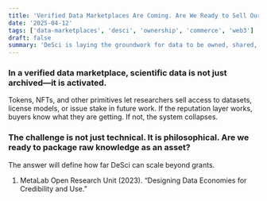 ```yaml
---
title: 'Verified Data Marketplaces Are Coming. Are We Ready to Sell Our Science?'
date: '2025-04-12'
tags: ['data-marketplaces', 'desci', 'ownership', 'commerce', 'web3']
draft: false
summary: 'DeSci is laying the groundwork for data to be owned, shared, verified, and traded. That will change what counts as research.'
---
```


### In a verified data marketplace, scientific data is not just archived—it is activated.
Tokens, NFTs, and other primitives let researchers sell access to datasets, license models, or issue stake in future work. If the reputation layer works, buyers know what they are getting. If not, the system collapses.

### The challenge is not just technical. It is philosophical. Are we ready to package raw knowledge as an asset?
The answer will define how far DeSci can scale beyond grants.

1. MetaLab Open Research Unit (2023). “Designing Data Economies for Credibility and Use.”
